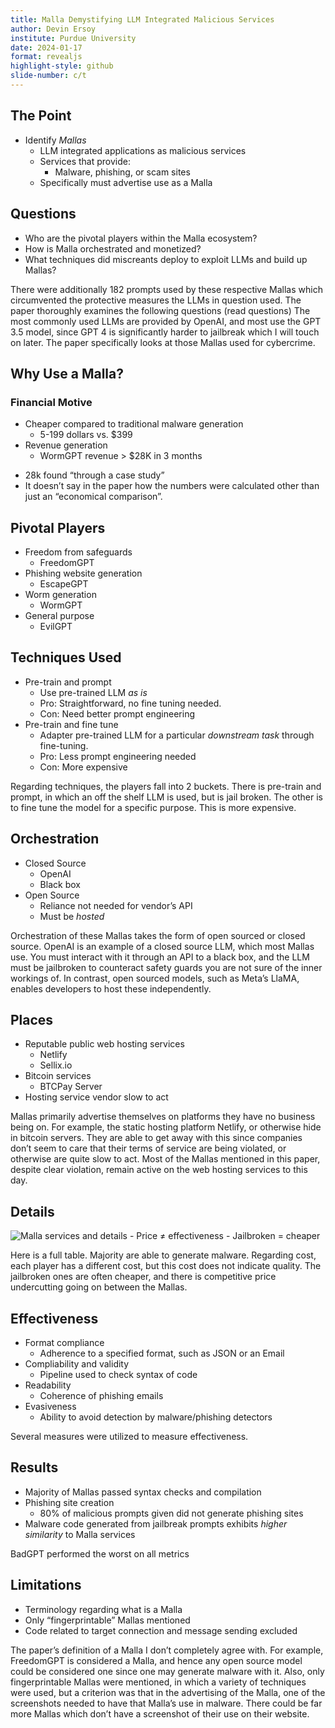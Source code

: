 ```yaml
---
title: Malla Demystifying LLM Integrated Malicious Services
author: Devin Ersoy
institute: Purdue University
date: 2024-01-17
format: revealjs
highlight-style: github
slide-number: c/t
---
```


## The Point
::: {.incremental}
- Identify *Mallas*
	- LLM integrated applications as malicious services
	- Services that provide:
		- Malware, phishing, or scam sites
	- Specifically must advertise use as a Malla
:::

## Questions
- Who are the pivotal players within the Malla ecosystem?
- How is Malla orchestrated and monetized?
- What techniques did miscreants deploy to exploit LLMs and build up Mallas?

:::notes
There were additionally 182 prompts used by these respective Mallas which circumvented the protective measures the LLMs in question used.
The paper thoroughly examines the following questions (read questions)
The most commonly used LLMs are provided by OpenAI, and most use the GPT 3.5 model, since GPT 4 is significantly harder to jailbreak which I will touch on later.
The paper specifically looks at those Mallas used for cybercrime.
:::

## Why Use a Malla?
### Financial Motive
::: {.incremental}
- Cheaper compared to traditional malware generation
	- 5-199 dollars  vs. $399
- Revenue generation
	- WormGPT revenue > $28K in 3 months
:::

:::notes
- 28k found "through a case study"
- It doesn't say in the paper how the numbers were calculated other than just an "economical comparison".
:::

## Pivotal Players
- Freedom from safeguards
	- FreedomGPT
- Phishing website generation
	- EscapeGPT
- Worm generation
	- WormGPT
- General purpose
	- EvilGPT

## Techniques Used
::: {.incremental}
- Pre-train and prompt
	- Use pre-trained LLM *as is*
	- Pro: Straightforward, no fine tuning needed.
	- Con: Need better prompt engineering
- Pre-train and fine tune
	- Adapter pre-trained LLM for a particular *downstream task* through fine-tuning.
	- Pro: Less prompt engineering needed
	- Con: More expensive
:::

:::notes
Regarding techniques, the players fall into 2 buckets.
There is pre-train and prompt, in which an off the shelf LLM is used, but is jail broken.
The other is to fine tune the model for a specific purpose. This is more expensive.
:::

## Orchestration
- Closed Source
	- OpenAI
	- Black box
- Open Source
	- Reliance not needed for vendor's API
	- Must be *hosted*

:::notes
Orchestration of these Mallas takes the form of open sourced or closed source. OpenAI is an example of a closed source LLM, which most Mallas use. You must interact with it through an API to a black box, and the LLM must be jailbroken to counteract safety guards you are not sure of the inner workings of.
In contrast, open sourced models, such as Meta's LlaMA, enables developers to host these independently.
:::

## Places
- Reputable public web hosting services
	- Netlify
	- Sellix.io
- Bitcoin services
	- BTCPay Server
- Hosting service vendor slow to act

:::notes
Mallas primarily advertise themselves on platforms they have no business being on. For example, the static hosting platform Netlify, or otherwise hide in bitcoin servers.
They are able to get away with this since companies don't seem to care that their terms of service are being violated, or otherwise are quite slow to act.
Most of the Mallas mentioned in this paper, despite clear violation, remain active on the web hosting services to this day.
:::

## Details
![Malla services and details](images/Malla%20services%20and%20details.png)
- Price $\ne$ effectiveness
- Jailbroken = cheaper

:::notes
Here is a full table. Majority are able to generate malware. Regarding cost, each player has a different cost, but this cost does not indicate quality. The jailbroken ones are often cheaper, and there is competitive price undercutting going on between the Mallas.
:::

## Effectiveness
::: {.incremental}
-  Format compliance
	- Adherence to a specified format, such as JSON or an Email
- Compliability and validity
	- Pipeline used to check syntax of code
- Readability
	- Coherence of phishing emails
- Evasiveness
	- Ability to avoid detection by malware/phishing detectors
:::

:::notes
Several measures were utilized to measure effectiveness.
:::

## Results
::: {.incremental}
- Majority of Mallas passed syntax checks and compilation
- Phishing site creation
	- 80% of malicious prompts given did not generate phishing sites
- Malware code generated from jailbreak prompts exhibits *higher similarity* to Malla services
:::

:::notes
BadGPT performed the worst on all metrics
:::

## Limitations
- Terminology regarding what is a Malla
- Only "fingerprintable" Mallas mentioned
- Code related to target connection and message sending excluded

:::notes
The paper's definition of a Malla I don't completely agree with. For example, FreedomGPT is considered a Malla, and hence any open source model could be considered one since one may generate malware with it.
Also, only fingerprintable Mallas were mentioned, in which a variety of techniques were used, but a criterion was that in the advertising of the Malla, one of the screenshots needed to have that Malla's use in malware. There could be far more Mallas which don't have a screenshot of their use on their website.
:::
